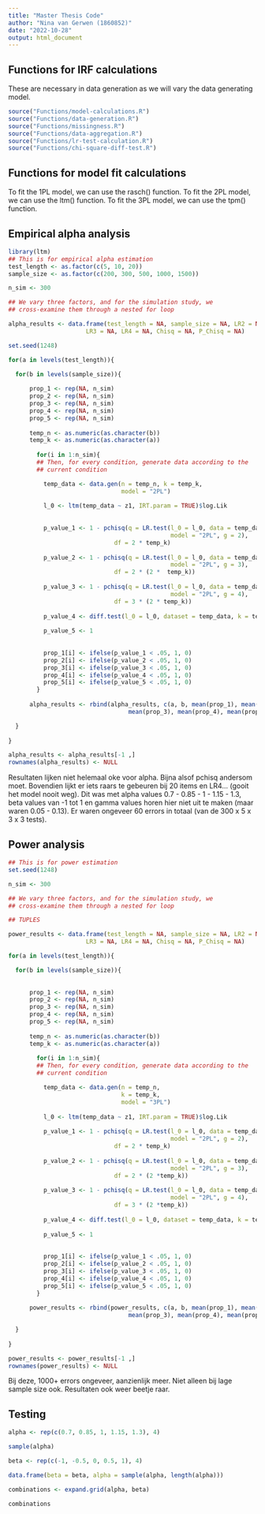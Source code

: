 ```yaml
---
title: "Master Thesis Code"
author: "Nina van Gerwen (1860852)"
date: "2022-10-28"
output: html_document
---
```


## Functions for IRF calculations

These are necessary in data generation as we will vary the data generating model.

```r
source("Functions/model-calculations.R")
source("Functions/data-generation.R")
source("Functions/missingness.R")
source("Functions/data-aggregation.R")
source("Functions/lr-test-calculation.R")
source("Functions/chi-square-diff-test.R")
```

## Functions for model fit calculations

To fit the 1PL model, we can use the rasch() function.
To fit the 2PL model, we can use the ltm() function.
To fit the 3PL model, we can use the tpm() function.

## Empirical alpha analysis

```r
library(ltm)
## This is for empirical alpha estimation
test_length <- as.factor(c(5, 10, 20))
sample_size <- as.factor(c(200, 300, 500, 1000, 1500))

n_sim <- 300

## We vary three factors, and for the simulation study, we 
## cross-examine them through a nested for loop

alpha_results <- data.frame(test_length = NA, sample_size = NA, LR2 = NA,
                      LR3 = NA, LR4 = NA, Chisq = NA, P_Chisq = NA)

set.seed(1248)

for(a in levels(test_length)){

  for(b in levels(sample_size)){
      
      prop_1 <- rep(NA, n_sim)
      prop_2 <- rep(NA, n_sim)
      prop_3 <- rep(NA, n_sim)
      prop_4 <- rep(NA, n_sim)
      prop_5 <- rep(NA, n_sim)
      
      temp_n <- as.numeric(as.character(b))
      temp_k <- as.numeric(as.character(a))
      
        for(i in 1:n_sim){
        ## Then, for every condition, generate data according to the
        ## current condition

          temp_data <- data.gen(n = temp_n, k = temp_k, 
                                model = "2PL")
          
          l_0 <- ltm(temp_data ~ z1, IRT.param = TRUE)$log.Lik
        
        
          p_value_1 <- 1 - pchisq(q = LR.test(l_0 = l_0, data = temp_data, 
                                              model = "2PL", g = 2), 
                              df = 2 * temp_k)
 
          p_value_2 <- 1 - pchisq(q = LR.test(l_0 = l_0, data = temp_data, 
                                              model = "2PL", g = 3),
                              df = 2 * (2 *  temp_k))
        
          p_value_3 <- 1 - pchisq(q = LR.test(l_0 = l_0, data = temp_data, 
                                              model = "2PL", g = 4), 
                              df = 3 * (2 * temp_k))
          
          p_value_4 <- diff.test(l_0 = l_0, dataset = temp_data, k = temp_k)
          
          p_value_5 <- 1
          
        
          prop_1[i] <- ifelse(p_value_1 < .05, 1, 0)
          prop_2[i] <- ifelse(p_value_2 < .05, 1, 0)
          prop_3[i] <- ifelse(p_value_3 < .05, 1, 0)
          prop_4[i] <- ifelse(p_value_4 < .05, 1, 0)
          prop_5[i] <- ifelse(p_value_5 < .05, 1, 0)
        }
      
      alpha_results <- rbind(alpha_results, c(a, b, mean(prop_1), mean(prop_2), 
                                  mean(prop_3), mean(prop_4), mean(prop_5)))

  }
  
}

alpha_results <- alpha_results[-1 ,]
rownames(alpha_results) <- NULL

```

Resultaten lijken niet helemaal oke voor alpha. Bijna alsof pchisq andersom moet.
Bovendien lijkt er iets raars te gebeuren bij 20 items en LR4... (gooit het
model nooit weg).
Dit was met alpha values 0.7 - 0.85 - 1 - 1.15 - 1.3, beta values van -1 tot 1
en gamma values horen hier niet uit te maken (maar waren 0.05 - 0.13).
Er waren ongeveer 60 errors in totaal (van de 300 x 5 x 3 x 3 tests).

## Power analysis

```r
## This is for power estimation
set.seed(1248)

n_sim <- 300

## We vary three factors, and for the simulation study, we 
## cross-examine them through a nested for loop

## TUPLES

power_results <- data.frame(test_length = NA, sample_size = NA, LR2 = NA,
                      LR3 = NA, LR4 = NA, Chisq = NA, P_Chisq = NA)

for(a in levels(test_length)){

  for(b in levels(sample_size)){
      
      
      prop_1 <- rep(NA, n_sim)
      prop_2 <- rep(NA, n_sim)
      prop_3 <- rep(NA, n_sim)
      prop_4 <- rep(NA, n_sim)
      prop_5 <- rep(NA, n_sim)
      
      temp_n <- as.numeric(as.character(b))
      temp_k <- as.numeric(as.character(a))
      
        for(i in 1:n_sim){
        ## Then, for every condition, generate data according to the
        ## current condition

          temp_data <- data.gen(n = temp_n, 
                                k = temp_k, 
                                model = "3PL")
        
          l_0 <- ltm(temp_data ~ z1, IRT.param = TRUE)$log.Lik
        
          p_value_1 <- 1 - pchisq(q = LR.test(l_0 = l_0, data = temp_data, 
                                              model = "2PL", g = 2), 
                              df = 2 * temp_k)
 
          p_value_2 <- 1 - pchisq(q = LR.test(l_0 = l_0, data = temp_data, 
                                              model = "2PL", g = 3),
                              df = 2 * (2 *temp_k))
        
          p_value_3 <- 1 - pchisq(q = LR.test(l_0 = l_0, data = temp_data, 
                                              model = "2PL", g = 4), 
                              df = 3 * (2 *temp_k))
          
          p_value_4 <- diff.test(l_0 = l_0, dataset = temp_data, k = temp_k)
          
          p_value_5 <- 1
          
        
          prop_1[i] <- ifelse(p_value_1 < .05, 1, 0)
          prop_2[i] <- ifelse(p_value_2 < .05, 1, 0)
          prop_3[i] <- ifelse(p_value_3 < .05, 1, 0)
          prop_4[i] <- ifelse(p_value_4 < .05, 1, 0)
          prop_5[i] <- ifelse(p_value_5 < .05, 1, 0)
        }
      
      power_results <- rbind(power_results, c(a, b, mean(prop_1), mean(prop_2), 
                                  mean(prop_3), mean(prop_4), mean(prop_5)))

  }
  
}

power_results <- power_results[-1 ,]
rownames(power_results) <- NULL
```

Bij deze, 1000+ errors ongeveer, aanzienlijk meer. Niet alleen bij lage sample
size ook. Resultaten ook weer beetje raar.

## Testing

```r
alpha <- rep(c(0.7, 0.85, 1, 1.15, 1.3), 4)

sample(alpha)

beta <- rep(c(-1, -0.5, 0, 0.5, 1), 4)

data.frame(beta = beta, alpha = sample(alpha, length(alpha)))

combinations <- expand.grid(alpha, beta)

combinations
```

      

        
        

